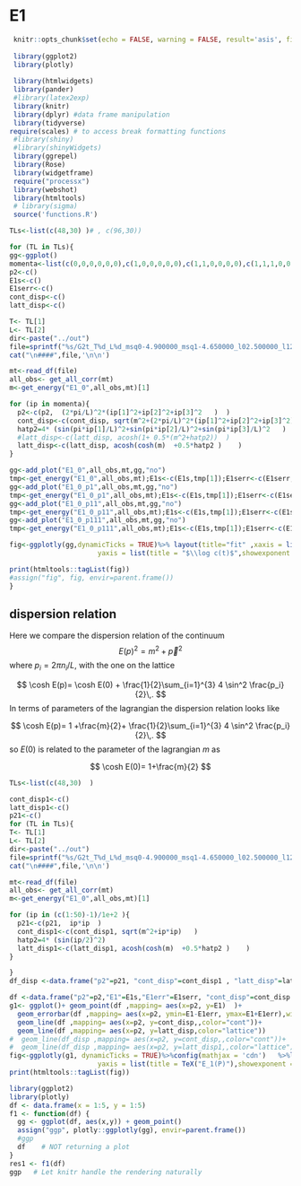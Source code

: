 
# E1 {#E1}



```r
 knitr::opts_chunk$set(echo = FALSE, warning = FALSE, result='asis', fig.width = 8)
 
 library(ggplot2)
 library(plotly)
 
 library(htmlwidgets)
 library(pander)
 #library(latex2exp)
 library(knitr)
 library(dplyr) #data frame manipulation
 library(tidyverse)
require(scales) # to access break formatting functions
 #library(shiny)
 #library(shinyWidgets)
 library(ggrepel)
 library(Rose)
 library(widgetframe)
 require("processx")
 library(webshot)
 library(htmltools)
 # library(sigma)
 source('functions.R')
```



```r


TLs<-list(c(48,30) )# , c(96,30))

for (TL in TLs){
gg<-ggplot()
momenta<-list(c(0,0,0,0,0,0),c(1,0,0,0,0,0),c(1,1,0,0,0,0),c(1,1,1,0,0,0))
p2<-c()
E1s<-c()
E1serr<-c()
cont_disp<-c()
latt_disp<-c()

T<- TL[1]
L<- TL[2]
dir<-paste("../out")
file=sprintf("%s/G2t_T%d_L%d_msq0-4.900000_msq1-4.650000_l02.500000_l12.500000_mu5.000000_g0.000000_rep0_output",dir,T,L)
cat("\n####",file,'\n\n')

mt<-read_df(file)
all_obs<- get_all_corr(mt)
m<-get_energy("E1_0",all_obs,mt)[1]  

for (ip in momenta){
  p2<-c(p2,  (2*pi/L)^2*(ip[1]^2+ip[2]^2+ip[3]^2   )  )
  cont_disp<-c(cont_disp, sqrt(m^2+(2*pi/L)^2*(ip[1]^2+ip[2]^2+ip[3]^2)  )   )
  hatp2=4* (sin(pi*ip[1]/L)^2+sin(pi*ip[2]/L)^2+sin(pi*ip[3]/L)^2   )
  #latt_disp<-c(latt_disp, acosh(1+ 0.5*(m^2+hatp2))  )
  latt_disp<-c(latt_disp, acosh(cosh(m)  +0.5*hatp2 )    )
}

gg<-add_plot("E1_0",all_obs,mt,gg,"no")
tmp<-get_energy("E1_0",all_obs,mt);E1s<-c(E1s,tmp[1]);E1serr<-c(E1serr,tmp[2])
gg<-add_plot("E1_0_p1",all_obs,mt,gg,"no")
tmp<-get_energy("E1_0_p1",all_obs,mt);E1s<-c(E1s,tmp[1]);E1serr<-c(E1serr,tmp[2])
gg<-add_plot("E1_0_p11",all_obs,mt,gg,"no")
tmp<-get_energy("E1_0_p11",all_obs,mt);E1s<-c(E1s,tmp[1]);E1serr<-c(E1serr,tmp[2])
gg<-add_plot("E1_0_p111",all_obs,mt,gg,"no")
tmp<-get_energy("E1_0_p111",all_obs,mt);E1s<-c(E1s,tmp[1]);E1serr<-c(E1serr,tmp[2])

fig<-ggplotly(gg,dynamicTicks = TRUE)%>% layout(title="fit" ,xaxis = list(title = "$t$",showexponent = "all", exponentformat = "e" , range=c(0, 14), autorange = F  ) ,
                      yaxis = list(title = "$\\log c(t)$",showexponent = "all", exponentformat = "e", autorange = T  ))  

print(htmltools::tagList(fig))
#assign("fig", fig, envir=parent.frame())
}

```


## dispersion relation

Here we compare the dispersion relation of the continuum 
$$
 E(p)^2=m^2+\vec p^2
$$
where $p_i=2\pi n_i/L$, with the one on the lattice

$$
  \cosh E(p)= \cosh E(0) + \frac{1}{2}\sum_{i=1}^{3} 4 \sin^2 \frac{p_i}{2}\,.
$$
In terms of parameters of the lagrangian the dispersion relation looks like 

$$
\cosh E(p)= 1 +\frac{m}{2}+ \frac{1}{2}\sum_{i=1}^{3} 4 \sin^2 \frac{p_i}{2}\,.
$$
so $E(0)$ is related to the parameter of the lagrangian $m$ as

$$
  \cosh E(0)= 1+\frac{m}{2}
$$

```r


TLs<-list(c(48,30)  )

cont_disp1<-c()
latt_disp1<-c()
p21<-c()
for (TL in TLs){
T<- TL[1]
L<- TL[2]
dir<-paste("../out")
file=sprintf("%s/G2t_T%d_L%d_msq0-4.900000_msq1-4.650000_l02.500000_l12.500000_mu5.000000_g0.000000_rep0_output",dir,T,L)
cat("\n####",file,'\n\n')

mt<-read_df(file)
all_obs<- get_all_corr(mt)
m<-get_energy("E1_0",all_obs,mt)[1]  

for (ip in (c(1:50)-1)/1e+2 ){
  p21<-c(p21,  ip*ip  )
  cont_disp1<-c(cont_disp1, sqrt(m^2+ip*ip)   )
  hatp2=4* (sin(ip/2)^2)
  latt_disp1<-c(latt_disp1, acosh(cosh(m)  +0.5*hatp2 )    )
}

}
df_disp <-data.frame("p2"=p21, "cont_disp"=cont_disp1 , "latt_disp"=latt_disp1)

```

```r

df <-data.frame("p2"=p2,"E1"=E1s,"E1err"=E1serr, "cont_disp"=cont_disp , "latt_disp"=latt_disp)
g1<- ggplot()+ geom_point(df ,mapping= aes(x=p2, y=E1)  )+
  geom_errorbar(df ,mapping= aes(x=p2, ymin=E1-E1err, ymax=E1+E1err),width=0.005  )+ theme_bw()+
  geom_line(df ,mapping= aes(x=p2, y=cont_disp,,color="cont"))+
  geom_line(df ,mapping= aes(x=p2, y=latt_disp,color="lattice"))
#  geom_line(df_disp ,mapping= aes(x=p2, y=cont_disp,,color="cont"))+
#  geom_line(df_disp ,mapping= aes(x=p2, y=latt_disp1,,color="lattice"))
fig<-ggplotly(g1, dynamicTicks = TRUE)%>%config(mathjax = 'cdn')   %>%layout(title="dispersion relation" ,xaxis = list(title = TeX("p^2"),showexponent = "all", exponentformat = "e" ,  autorange = T  ) ,
                      yaxis = list(title = TeX("E_1(P)"),showexponent = "all", exponentformat = "e", autorange = T  )) 
print(htmltools::tagList(fig))

```




```r
library(ggplot2)
library(plotly)
df <- data.frame(x = 1:5, y = 1:5)    
f1 <- function(df) {
  gg <- ggplot(df, aes(x,y)) + geom_point()
  assign("ggp", plotly::ggplotly(gg), envir=parent.frame())
  #ggp
  df    # NOT returning a plot
}
res1 <- f1(df)
ggp   # Let knitr handle the rendering naturally
```